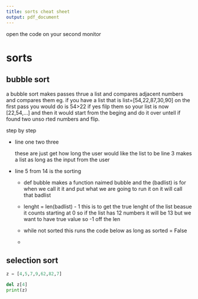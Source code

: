 ```yaml
---
title: sorts cheat sheet
output: pdf_document
---
```

open the code on your second monitor

\tableofcontents

# sorts




## bubble sort

  a bubble sort makes passes thrue a list and compares adjacent numbers and compares them eg.
  if you have a list that is list=[54,22,87,30,90] on the first pass you would do is 54>22 if yes filp them so
  your list is now [22,54,...] and then it would start from the beging and do it over untell if found two unso	rted numbers and flip.

step by step

* line one two three

  these are just get how long the user would like the list to be
  line 3 makes a list as long as the input from the user

* line 5 from 14 is the sorting

     * def bubble makes a function naimed bubble and the (badlist) is for when we call it it and put what we are going to run it on it will call that badlist

     * lenght = len(badlist) - 1 this is to get the true lenght of the list beasue it counts starting at 0 so if the list has 12 numbers it will be 13 but we want to have true value so -1 off the len


     * while not sorted this runs the code below as long as sorted = False


     *







##  selection sort


```python
z = [4,5,7,9,62,82,7]

del z[4]
print(z)
```



